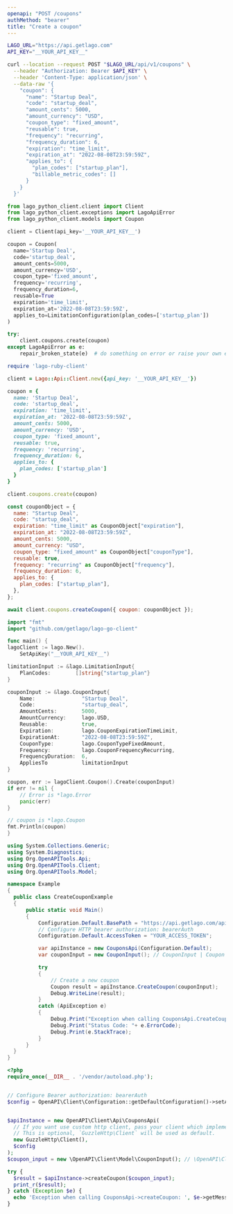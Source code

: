 ```yaml
---
openapi: "POST /coupons"
authMethod: "bearer"
title: "Create a coupon"
---
```


<RequestExample>

```bash cURL
LAGO_URL="https://api.getlago.com"
API_KEY="__YOUR_API_KEY__"

curl --location --request POST "$LAGO_URL/api/v1/coupons" \
  --header "Authorization: Bearer $API_KEY" \
  --header 'Content-Type: application/json' \
  --data-raw '{
    "coupon": {
      "name": "Startup Deal",
      "code": "startup_deal",
      "amount_cents": 5000,
      "amount_currency": "USD",
      "coupon_type": "fixed_amount",
      "reusable": true,
      "frequency": "recurring",
      "frequency_duration": 6,
      "expiration": "time_limit",
      "expiration_at": "2022-08-08T23:59:59Z",
      "applies_to": {
        "plan_codes": ["startup_plan"],
        "billable_metric_codes": []
      }
    }
  }'
```

```python Python
from lago_python_client.client import Client
from lago_python_client.exceptions import LagoApiError
from lago_python_client.models import Coupon

client = Client(api_key='__YOUR_API_KEY__')

coupon = Coupon(
  name='Startup Deal',
  code='startup_deal',
  amount_cents=5000,
  amount_currency='USD',
  coupon_type='fixed_amount',
  frequency='recurring',
  frequency_duration=6,
  reusable=True
  expiration='time_limit',
  expiration_at='2022-08-08T23:59:59Z',
  applies_to=LimitationConfiguration(plan_codes=['startup_plan'])
)

try:
    client.coupons.create(coupon)
except LagoApiError as e:
    repair_broken_state(e)  # do something on error or raise your own exception
```

```ruby Ruby
require 'lago-ruby-client'

client = Lago::Api::Client.new({api_key: '__YOUR_API_KEY__'})

coupon = {
  name: 'Startup Deal',
  code: 'startup_deal',
  expiration: 'time_limit',
  expiration_at: '2022-08-08T23:59:59Z',
  amount_cents: 5000,
  amount_currency: 'USD',
  coupon_type: 'fixed_amount',
  reusable: true,
  frequency: 'recurring',
  frequency_duration: 6,
  applies_to: {
    plan_codes: ['startup_plan']
  }
}

client.coupons.create(coupon)
```

```js Javascript
const couponObject = {
  name: "Startup Deal",
  code: "startup_deal",
  expiration: "time_limit" as CouponObject["expiration"],
  expiration_at: "2022-08-08T23:59:59Z",
  amount_cents: 5000,
  amount_currency: "USD",
  coupon_type: "fixed_amount" as CouponObject["couponType"],
  reusable: true,
  frequency: "recurring" as CouponObject["frequency"],
  frequency_duration: 6,
  applies_to: {
    plan_codes: ["startup_plan"],
  },
};

await client.coupons.createCoupon({ coupon: couponObject });
```

```go Go
import "fmt"
import "github.com/getlago/lago-go-client"

func main() {
lagoClient := lago.New().
    SetApiKey("__YOUR_API_KEY__")

limitationInput := &lago.LimitationInput{
    PlanCodes:        []string{"startup_plan"}
}

couponInput := &lago.CouponInput{
    Name:               "Startup Deal",
    Code:               "startup_deal",
    AmountCents:        5000,
    AmountCurrency:     lago.USD,
    Reusable:           true,
    Expiration:         lago.CouponExpirationTimeLimit,
    ExpirationAt:       "2022-08-08T23:59:59Z",
    CouponType:         lago.CouponTypeFixedAmount,
    Frequency:          lago.CouponFrequencyRecurring,
    FrequencyDuration:  6,
    AppliesTo           limitationInput
}

coupon, err := lagoClient.Coupon().Create(couponInput)
if err != nil {
    // Error is *lago.Error
    panic(err)
}

// coupon is *lago.Coupon
fmt.Println(coupon)
}
```

```csharp C#
using System.Collections.Generic;
using System.Diagnostics;
using Org.OpenAPITools.Api;
using Org.OpenAPITools.Client;
using Org.OpenAPITools.Model;

namespace Example
{
  public class CreateCouponExample
  {
      public static void Main()
      {
          Configuration.Default.BasePath = "https://api.getlago.com/api/v1";
          // Configure HTTP bearer authorization: bearerAuth
          Configuration.Default.AccessToken = "YOUR_ACCESS_TOKEN";

          var apiInstance = new CouponsApi(Configuration.Default);
          var couponInput = new CouponInput(); // CouponInput | Coupon payload

          try
          {
              // Create a new coupon
              Coupon result = apiInstance.CreateCoupon(couponInput);
              Debug.WriteLine(result);
          }
          catch (ApiException e)
          {
              Debug.Print("Exception when calling CouponsApi.CreateCoupon: " + e.Message );
              Debug.Print("Status Code: "+ e.ErrorCode);
              Debug.Print(e.StackTrace);
          }
      }
  }
}
```

```php PHP
<?php
require_once(__DIR__ . '/vendor/autoload.php');


// Configure Bearer authorization: bearerAuth
$config = OpenAPI\Client\Configuration::getDefaultConfiguration()->setAccessToken('YOUR_ACCESS_TOKEN');


$apiInstance = new OpenAPI\Client\Api\CouponsApi(
  // If you want use custom http client, pass your client which implements `GuzzleHttp\ClientInterface`.
  // This is optional, `GuzzleHttp\Client` will be used as default.
  new GuzzleHttp\Client(),
  $config
);
$coupon_input = new \OpenAPI\Client\Model\CouponInput(); // \OpenAPI\Client\Model\CouponInput | Coupon payload

try {
  $result = $apiInstance->createCoupon($coupon_input);
  print_r($result);
} catch (Exception $e) {
  echo 'Exception when calling CouponsApi->createCoupon: ', $e->getMessage(), PHP_EOL;
}
```

</RequestExample>
